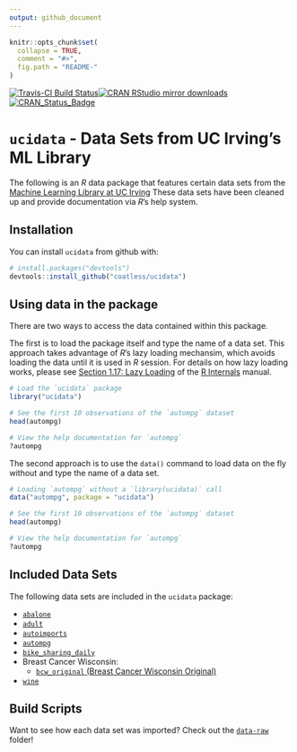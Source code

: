 ```yaml
---
output: github_document
---
```


<!-- README.md is generated from README.Rmd. Please edit that file -->

```r
knitr::opts_chunk$set(
  collapse = TRUE,
  comment = "#>",
  fig.path = "README-"
)
```

[![Travis-CI Build Status](https://travis-ci.org/coatless/ucidata.svg?branch=master)](https://travis-ci.org/coatless/ucidata)[![CRAN RStudio mirror downloads](http://cranlogs.r-pkg.org/badges/ucidata)](http://www.r-pkg.org/pkg/ucidata) [![CRAN\_Status\_Badge](http://www.r-pkg.org/badges/version/ucidata)](https://cran.r-project.org/package=ucidata)

# `ucidata` - Data Sets from UC Irving's ML Library 

The following is an _R_ data package that features certain data sets from 
the [Machine Learning Library at UC Irving](https://archive.ics.uci.edu/ml/) 
These data sets have been cleaned up and provide documentation via _R_'s help system. 

## Installation

You can install `ucidata` from github with:

```r
# install.packages("devtools")
devtools::install_github("coatless/ucidata")
```

## Using data in the package

There are two ways to access the data contained within this package. 

The first is to load the package itself and type the name of a data set.
This approach takes advantage of _R_'s lazy loading mechansim, which avoids
loading the data until it is used in _R_ session. For details on 
how lazy loading works, please see [Section 1.17: Lazy Loading](https://cran.r-project.org/doc/manuals/r-release/R-ints.html#Lazy-loading)
of the [R Internals](https://cran.r-project.org/doc/manuals/r-release/R-ints.html)
manual.

```r
# Load the `ucidata` package
library("ucidata")

# See the first 10 observations of the `autompg` dataset
head(autompg)

# View the help documentation for `autompg`
?autompg
```

The second approach is to use the `data()` command to load data on the 
fly without and type the name of a data set.

```r
# Loading `autompg` without a `library(ucidata)` call
data("autompg", package = "ucidata")

# See the first 10 observations of the `autompg` dataset
head(autompg)

# View the help documentation for `autompg`
?autompg
```

## Included Data Sets

The following data sets are included in the `ucidata` package:

- [`abalone`](https://archive.ics.uci.edu/ml/datasets/abalone)
- [`adult`](https://archive.ics.uci.edu/ml/datasets/adult)
- [`autoimports`](https://archive.ics.uci.edu/ml/datasets/Automobile)
- [`autompg`](https://archive.ics.uci.edu/ml/datasets/auto+mpg)
- [`bike_sharing_daily`](https://archive.ics.uci.edu/ml/datasets/bike+sharing+dataset)
- Breast Cancer Wisconsin:
    - [`bcw_original` (Breast Cancer Wisconsin Original)](https://archive.ics.uci.edu/ml/datasets/bike+sharing+dataset)
- [`wine`](https://archive.ics.uci.edu/ml/datasets/wine)

## Build Scripts

Want to see how each data set was imported? Check out the [`data-raw`](https://github.com/coatless/ucidata/tree/master/data-raw) folder!

